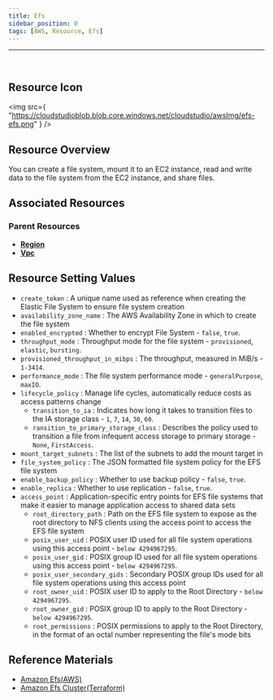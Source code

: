 ```yaml
---
title: Efs
sidebar_position: 0
tags: [AWS, Resource, Efs]
---
```


<hr />
<br />

## Resource Icon

<img
    src={
        "https://cloudstudioblob.blob.core.windows.net/cloudstudio/awsImg/efs-efs.png"
    }
/>

## Resource Overview

You can create a file system, mount it to an EC2 instance, read and write data to the file system from the EC2 instance, and share files.

## Associated Resources

### Parent Resources

-   [**Region**](https://docs.cstudio.app/en/docs/resource/aws/Base/Region)
-   [**Vpc**](https://docs.cstudio.app/en/docs/resource/aws/Vpc/Vpc)


## Resource Setting Values

-   `create_token` : A unique name used as reference when creating the Elastic File System to ensure file system creation
-   `availability_zone_name` : The AWS Availability Zone in which to create the file system
-   `enabled_encrypted` : Whether to encrypt File System - `false`, `true`.
-   `throughput_mode` : Throughput mode for the file system - `provisioned`, `elastic`, `bursting`.
-   `provisioned_throughput_in_mibps` : The throughput, measured in MiB/s - `1-3414`.
-   `performance_mode` : The file system performance mode - `generalPurpose`, `maxIO`.
-   `lifecycle_policy` : Manage life cycles, automatically reduce costs as access patterns change
    -   `transition_to_ia` : Indicates how long it takes to transition files to the IA storage class - `1`, `7`, `14`, `30`, `60`.
    -   `ransition_to_primary_storage_class` : Describes the policy used to transition a file from infequent access storage to primary storage - `None`, `FirstAccess`.
-   `mount_target_subnets` : The list of the subnets to add the mount target in
-   `file_system_policy` : The JSON formatted file system policy for the EFS file system
-   `enable_backup_policy` : Whether to use backup policy - `false`, `true`.
-   `enable_replica` : Whether to use replication - `false`, `true`.
-   `access_point` : Application-specific entry points for EFS file systems that make it easier to manage application access to shared data sets
    -   `root_directory_path` : Path on the EFS file system to expose as the root directory to NFS clients using the access point to access the EFS file system
    -   `posix_user_uid` : POSIX user ID used for all file system operations using this access point - `below 4294967295`.
    -   `posix_user_gid` : POSIX group ID used for all file system operations using this access point - `below 4294967295`.
    -   `posix_user_secondary_gids` : Secondary POSIX group IDs used for all file system operations using this access point
    -   `root_owner_uid` : POSIX user ID to apply to the Root Directory - `below 4294967295`.
    -   `root_owner_gid` : POSIX group ID to apply to the Root Directory - `below 4294967295`.
    -   `root_permissions` : POSIX permissions to apply to the Root Directory, in the format of an octal number representing the file's mode bits



## Reference Materials

-   [Amazon Efs(AWS)](https://docs.aws.amazon.com/ko_kr/efs/latest/ug/whatisefs.html)
-   [Amazon Efs Cluster(Terraform)](https://registry.terraform.io/providers/hashicorp/aws/latest/docs/resources/efs_file_system)
